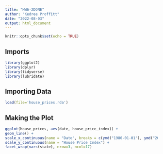 ---
title: "HW6-2DONE"
author: "Kedree Proffitt"
date: "2022-08-03"
output: html_document
---

```{r setup, include=FALSE}
knitr::opts_chunk$set(echo = TRUE)
```

## Imports

```{r}
library(ggplot2)
library(dplyr)
library(tidyverse)
library(lubridate)
```

## Importing Data

```{r}
load(file='house_prices.rda')
```

## Making the Plot

```{r}
ggplot(house_prices, aes(date, house_price_index)) +
geom_line() +
scale_x_continuous(name = "Date", breaks = c(ymd("1980-01-01"), ymd("2000-01-01"), ymd("2020-01-01")), labels = c("'80", "'00", "'20")) +
scale_y_continuous(name = "House Price Index") +
facet_wrap(vars(state), nrow=3, ncol=17)
```
